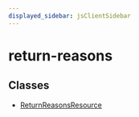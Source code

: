 ```yaml
---
displayed_sidebar: jsClientSidebar
---
```



# return-reasons

## Classes

- [ReturnReasonsResource](../return_reasons/classes/return_reasons.ReturnReasonsResource.mdx)
